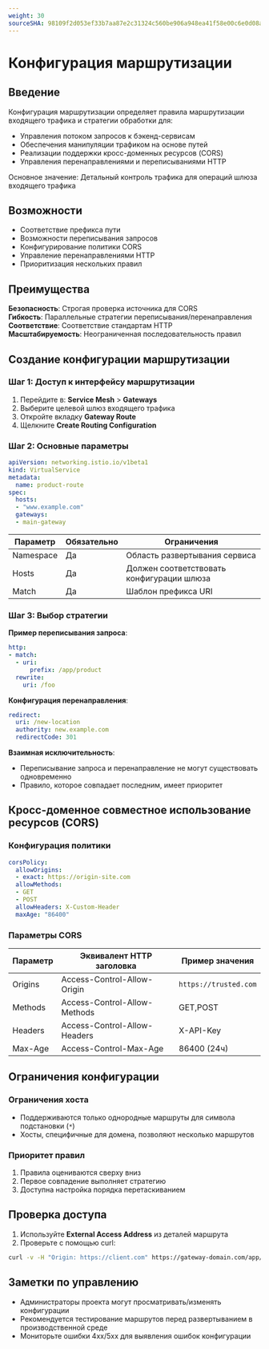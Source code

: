 ```yaml
---
weight: 30
sourceSHA: 98109f2d053ef33b7aa87e2c31324c560be906a948ea41f58e00c6e0d08ade1a
---
```


# Конфигурация маршрутизации

## Введение

Конфигурация маршрутизации определяет правила маршрутизации входящего трафика и стратегии обработки для:

- Управления потоком запросов к бэкенд-сервисам
- Обеспечения манипуляции трафиком на основе путей
- Реализации поддержки кросс-доменных ресурсов (CORS)
- Управления перенаправлениями и переписываниями HTTP

Основное значение: Детальный контроль трафика для операций шлюза входящего трафика

## Возможности

- Соответствие префикса пути
- Возможности переписывания запросов
- Конфигурирование политики CORS
- Управление перенаправлениями HTTP
- Приоритизация нескольких правил

## Преимущества

**Безопасность**: Строгая проверка источника для CORS  
**Гибкость**: Параллельные стратегии переписывания/перенаправления  
**Соответствие**: Соответствие стандартам HTTP  
**Масштабируемость**: Неограниченная последовательность правил  

## Создание конфигурации маршрутизации

### Шаг 1: Доступ к интерфейсу маршрутизации

1. Перейдите в: **Service Mesh** > **Gateways**
2. Выберите целевой шлюз входящего трафика
3. Откройте вкладку **Gateway Route**
4. Щелкните **Create Routing Configuration**

### Шаг 2: Основные параметры

```yaml
apiVersion: networking.istio.io/v1beta1
kind: VirtualService
metadata:
  name: product-route
spec:
  hosts:
  - "www.example.com"
  gateways:
  - main-gateway
```

| Параметр  | Обязательно | Ограничения                      |
|-----------|-------------|----------------------------------|
| Namespace | Да          | Область развертывания сервиса   |
| Hosts     | Да          | Должен соответствовать конфигурации шлюза |
| Match     | Да          | Шаблон префикса URI             |

### Шаг 3: Выбор стратегии

**Пример переписывания запроса**:

```yaml
http:
- match:
  - uri:
      prefix: /app/product
  rewrite:
    uri: /foo
```

**Конфигурация перенаправления**:

```yaml
redirect:
  uri: /new-location
  authority: new.example.com
  redirectCode: 301
```

**Взаимная исключительность**:

- Переписывание запроса и перенаправление не могут существовать одновременно
- Правило, которое совпадает последним, имеет приоритет

## Кросс-доменное совместное использование ресурсов (CORS)

### Конфигурация политики

```yaml
corsPolicy:
  allowOrigins:
  - exact: https://origin-site.com
  allowMethods:
  - GET
  - POST
  allowHeaders: X-Custom-Header
  maxAge: "86400"
```

### Параметры CORS

| Параметр  | Эквивалент HTTP заголовка     | Пример значения          |
|-----------|-------------------------------|-------------------------|
| Origins   | Access-Control-Allow-Origin    | `https://trusted.com`   |
| Methods   | Access-Control-Allow-Methods   | GET,POST                |
| Headers   | Access-Control-Allow-Headers    | X-API-Key               |
| Max-Age   | Access-Control-Max-Age         | 86400 (24ч)             |

## Ограничения конфигурации

### Ограничения хоста

- Поддерживаются только однородные маршруты для символа подстановки (`*`)
- Хосты, специфичные для домена, позволяют несколько маршрутов

### Приоритет правил

1. Правила оцениваются сверху вниз
2. Первое совпадение выполняет стратегию
3. Доступна настройка порядка перетаскиванием

## Проверка доступа

1. Используйте **External Access Address** из деталей маршрута
2. Проверьте с помощью curl:

```bash
curl -v -H "Origin: https://client.com" https://gateway-domain.com/app/product
```

## Заметки по управлению

- Администраторы проекта могут просматривать/изменять конфигурации
- Рекомендуется тестирование маршрутов перед развертыванием в производственной среде
- Мониторьте ошибки 4xx/5xx для выявления ошибок конфигурации

